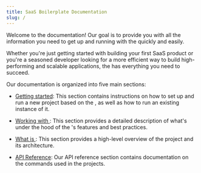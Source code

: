 ```yaml
---
title: SaaS Boilerplate Documentation
slug: /
---
```



Welcome to the <ProjectName/> documentation! Our goal is to provide you with all the information you need to get up and running with the <ProjectName/> quickly and easily.

Whether you're just getting started with building your first SaaS product or you're a seasoned developer looking for a more efficient way to build high-performing and scalable applications, the <ProjectName/> has everything you need to succeed.

Our documentation is organized into five main sections:

- [Getting started](/getting-started): This section contains instructions on how to set up and run a new project based on the <ProjectName/>, as well as how to run an existing instance of it.

- [Working with <ProjectName/>](/working-with-sb): This section provides a detailed description of what's under the hood of the <ProjectName/>'s features and best practices.

- [What is <ProjectName/>](/introduction): This section provides a high-level overview of the <ProjectName/> project and its architecture.

- [API Reference](/api-reference): Our API reference section contains documentation on the commands used in the <ProjectName/> projects.

<DocCardList />